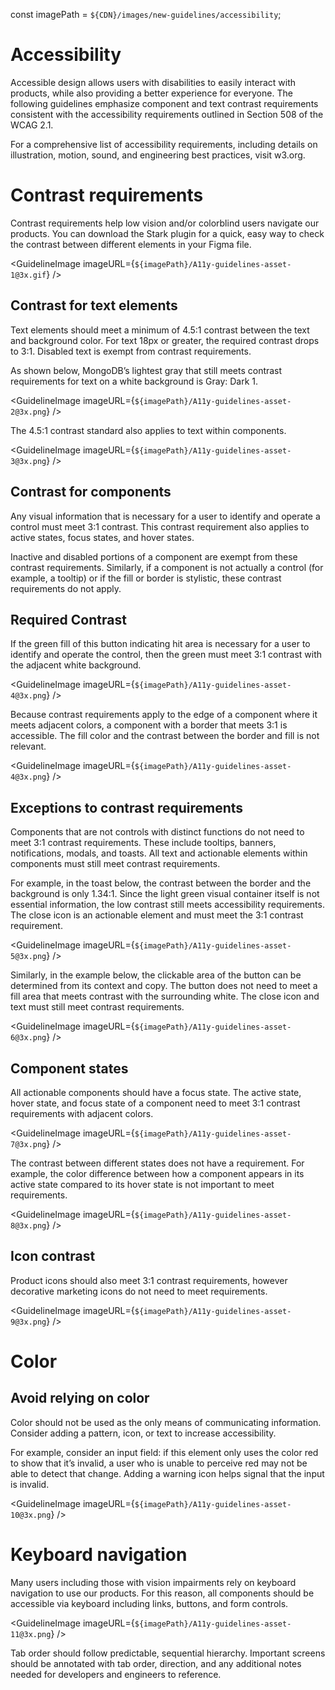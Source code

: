 const imagePath = `${CDN}/images/new-guidelines/accessibility`;

# Accessibility

Accessible design allows users with disabilities to easily interact with products, while also providing a better experience for everyone. The following guidelines emphasize component and text contrast requirements consistent with the accessibility requirements outlined in Section 508 of the WCAG 2.1.

For a comprehensive list of accessibility requirements, including details on illustration, motion, sound, and engineering best practices, visit <Link href="https://w3.org" arrowAppearance="persist">w3.org</Link>.

# Contrast requirements

Contrast requirements help low vision and/or colorblind users navigate our products. You can download the <Link href="https://www.getstark.co/" arrowAppearance="persist">Stark plugin</Link> for a quick, easy way to check the contrast between different elements in your Figma file.

<GuidelineImage imageURL={`${imagePath}/A11y-guidelines-asset-1@3x.gif`} />

## Contrast for text elements

Text elements should meet a minimum of 4.5:1 contrast between the text and background color. For text 18px or greater, the required contrast drops to 3:1. Disabled text is exempt from contrast requirements.

As shown below, MongoDB’s lightest gray that still meets contrast requirements for text on a white background is Gray: Dark 1.

<GuidelineImage imageURL={`${imagePath}/A11y-guidelines-asset-2@3x.png`} />

The 4.5:1 contrast standard also applies to text within components.

<GuidelineImage imageURL={`${imagePath}/A11y-guidelines-asset-3@3x.png`} />

## Contrast for components

Any visual information that is necessary for a user to identify and operate a control must meet 3:1 contrast. This contrast requirement also applies to active states, focus states, and hover states.

Inactive and disabled portions of a component are exempt from these contrast requirements. Similarly, if a component is not actually a control (for example, a tooltip) or if the fill or border is stylistic, these contrast requirements do not apply.

## Required Contrast

If the green fill of this button indicating hit area is necessary for a user to identify and operate the control, then the green must meet 3:1 contrast with the adjacent white background.

<GuidelineImage imageURL={`${imagePath}/A11y-guidelines-asset-4@3x.png`} />

Because contrast requirements apply to the edge of a component where it meets adjacent colors, a component with a border that meets 3:1 is accessible. The fill color and the contrast between the border and fill is not relevant.

<GuidelineImage imageURL={`${imagePath}/A11y-guidelines-asset-4@3x.png`} />

## Exceptions to contrast requirements

Components that are not controls with distinct functions do not need to meet 3:1 contrast requirements. These include tooltips, banners, notifications, modals, and toasts. All text and actionable elements within components must still meet contrast requirements.

For example, in the toast below, the contrast between the border and the background is only 1.34:1. Since the light green visual container itself is not essential information, the low contrast still meets accessibility requirements. The close icon is an actionable element and must meet the 3:1 contrast requirement.

<GuidelineImage imageURL={`${imagePath}/A11y-guidelines-asset-5@3x.png`} />

Similarly, in the example below, the clickable area of the button can be determined from its context and copy. The button does not need to meet a fill area that meets contrast with the surrounding white. The close icon and text must still meet contrast requirements.

<GuidelineImage imageURL={`${imagePath}/A11y-guidelines-asset-6@3x.png`} />

## Component states

All actionable components should have a focus state. The active state, hover state, and focus state of a component need to meet 3:1 contrast requirements with adjacent colors.

<GuidelineImage imageURL={`${imagePath}/A11y-guidelines-asset-7@3x.png`} />

The contrast between different states does not have a requirement. For example, the color difference between how a component appears in its active state compared to its hover state is not important to meet requirements.

<GuidelineImage imageURL={`${imagePath}/A11y-guidelines-asset-8@3x.png`} />

## Icon contrast

Product icons should also meet 3:1 contrast requirements, however decorative marketing icons do not need to meet requirements.

<GuidelineImage imageURL={`${imagePath}/A11y-guidelines-asset-9@3x.png`} />

# Color

## Avoid relying on color

Color should not be used as the only means of communicating information. Consider adding a pattern, icon, or text to increase accessibility.

For example, consider an input field: if this element only uses the color red to show that it’s invalid, a user who is unable to perceive red may not be able to detect that change. Adding a warning icon helps signal that the input is invalid.

<GuidelineImage imageURL={`${imagePath}/A11y-guidelines-asset-10@3x.png`} />

# Keyboard navigation

Many users including those with vision impairments rely on keyboard navigation to use our products. For this reason, all components should be accessible via keyboard including links, buttons, and form controls.

<GuidelineImage imageURL={`${imagePath}/A11y-guidelines-asset-11@3x.png`} />

Tab order should follow predictable, sequential hierarchy. Important screens should be annotated with tab order, direction, and any additional notes needed for developers and engineers to reference.
